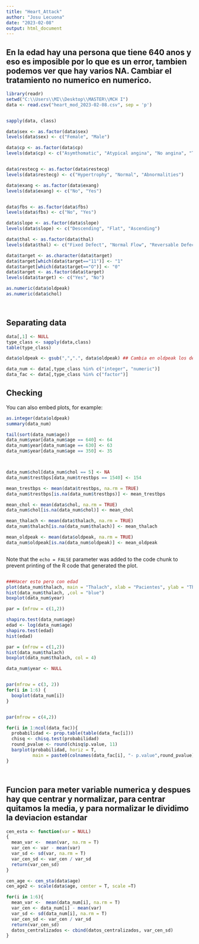 ```yaml
---
title: "Heart_Attack"
author: "Josu Lecuona"
date: "2023-02-08"
output: html_document
---
```


## En la edad hay una persona que tiene 640 anos y eso es imposible por lo que es un error, tambien podemos ver que hay varios NA. Cambiar el tratamiento no numerico en numerico. 
```r
library(readr)
setwd("C:\\Users\\MI\\Desktop\\MASTER\\MCH I")
data <- read.csv("heart_mod_2023-02-08.csv", sep = 'p')


sapply(data, class)

data$sex <- as.factor(data$sex)
levels(data$sex) <- c("Female", "Male")

data$cp <- as.factor(data$cp)
levels(data$cp) <- c("Asymthomatic", "Atypical angina", "No angina", "Typical Angina")


data$restecg <- as.factor(data$restecg)
levels(data$restecg) <- c("Hypertrophy", "Normal", "Abnormalities")

data$exang <- as.factor(data$exang)
levels(data$exang) <- c("No", "Yes")


data$fbs <- as.factor(data$fbs)
levels(data$fbs) <- c("No", "Yes")

data$slope <- as.factor(data$slope)
levels(data$slope) <- c("Descending", "Flat", "Ascending")

data$thal <- as.factor(data$thal)
levels(data$thal) <- c("Fixed Defect", "Normal Flow", "Reversable Defect")

data$target <- as.character(data$target)
data$target[which(data$target=="11")] <- "1"
data$target[which(data$target=="O")] <- "0"
data$target <- as.factor(data$target)
levels(data$target) <- c("Yes", "No")

as.numeric(data$oldpeak)
as.numeric(data$chol)




```

## Separating data


```r
data[,1] <- NULL
type_class <- sapply(data,class)
table(type_class)

data$oldpeak <- gsub(",",".", data$oldpeak) ## Cambia en oldpeak los decimales de coma a punto

data_num <- data[,type_class %in% c("integer", "numeric")]
data_fac <- data[,type_class %in% c("factor")]

```

## Checking

You can also embed plots, for example:

```r
as.integer(data$oldpeak)
summary(data_num)

tail(sort(data_num$age))
data_num$year[data_num$age == 640] <- 64
data_num$year[data_num$age == 630] <- 63
data_num$year[data_num$age == 350] <- 35



data_num$chol[data_num$chol == 5] <- NA
data_num$trestbps[data_num$trestbps == 1540] <- 154

mean_trestbps <- mean(data$trestbps, na.rm = TRUE)
data_num$trestbps[is.na(data_num$trestbps)] <- mean_trestbps

mean_chol <- mean(data$chol, na.rm = TRUE)
data_num$chol[is.na(data_num$chol)] <- mean_chol

mean_thalach <- mean(data$thalach, na.rm = TRUE)
data_num$thalach[is.na(data_num$thalach)] <- mean_thalach

mean_oldpeak <- mean(data$oldpeak, na.rm = TRUE)
data_num$oldpeak[is.na(data_num$oldpeak)] <- mean_oldpeak
```


```r
```

Note that the `echo = FALSE` parameter was added to the code chunk to prevent printing of the R code that generated the plot.
```bash
```


```r
###Hacer esto pero con edad
plot(data_num$thalach, main = "Thalach", xlab = "Pacientes", ylab = "Thalach")
hist(data_num$thalach, ,col = "blue")
boxplot(data_num$year)

par = (mfrow = c(1,2))

shapiro.test(data_num$age)
edad <- log(data_num$age)
shapiro.test(edad)
hist(edad)

par = (mfrow = c(1,2))
hist(data_num$thalach)
boxplot(data_num$thalach, col = 4)

data_num$year <- NULL


par(mfrow = c(3, 2))
for(i in 1:6) {
  boxplot(data_num[i])
}


par(mfrow = c(4,2))

for(i in 1:ncol(data_fac)){
  probabilidad <- prop.table(table(data_fac[i]))
  chisq <- chisq.test(probabilidad)
  round_pvalue <- round(chisq$p.value, 11)
  barplot(probabilidad, horiz = T,
          main = paste0(colnames(data_fac[i], "- p.value",round_pvalue)))
}




```

## Funcion para meter variable numerica y despues hay que centrar y normalizar, para centrar quitamos la media, y para normalizar le dividimo la deviacion estandar
```r
cen_esta <- function(var = NULL)
{
  mean_var <-  mean(var, na.rm = T)
  var_cen <- var - mean(var)
  var_sd <- sd(var, na.rm = T)
  var_cen_sd <- var_cen / var_sd
  return(var_cen_sd)
}

cen_age <- cen_sta(data$age)
cen_age2 <- scale(data$age, center = T, scale =T)

for(i in 1:6){
  mean_var <-  mean(data_num[i], na.rm = T)
  var_cen <- data_num[i] - mean(var)
  var_sd <- sd(data_num[i], na.rm = T)
  var_cen_sd <- var_cen / var_sd
  return(var_cen_sd)
  datos_centralizados <- cbind(datos_centralizados, var_cen_sd)
}
```

